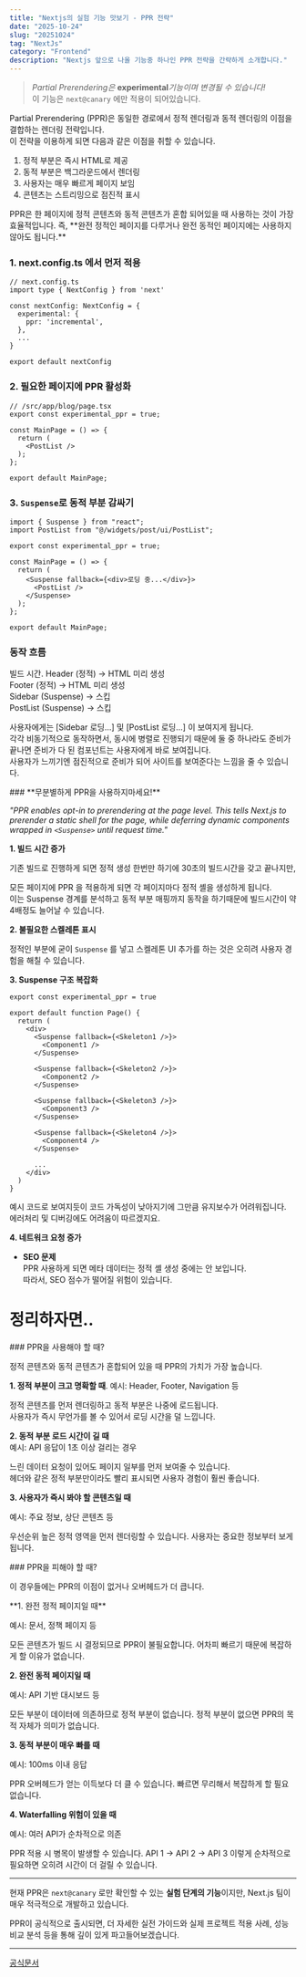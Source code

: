 ```yaml
---
title: "Nextjs의 실험 기능 맛보기 - PPR 전략"
date: "2025-10-24"
slug: "20251024"
tag: "NextJs"
category: "Frontend"
description: "Nextjs 앞으로 나올 기능중 하나인 PPR 전략을 간략하게 소개합니다."
---
```


> *Partial Prerendering은* **experimental***기능이며 변경될 수 있습니다!*   
이 기능은 `next@canary` 에만 적용이 되어있습니다.
> 

Partial Prerendering (PPR)은 동일한 경로에서 정적 렌더링과 동적 렌더링의 이점을 결합하는 렌더링 전략입니다.  
이 전략을 이용하게 되면 다음과 같은 이점을 취할 수 있습니다.

1. 정적 부분은 즉시 HTML로 제공
2. 동적 부분은 백그라운드에서 렌더링
3. 사용자는 매우 빠르게 페이지 보임
4. 콘텐츠는 스트리밍으로 점진적 표시

<aside data-type="note">
PPR은 한 페이지에 정적 콘텐츠와 동적 콘텐츠가 혼합 되어있을 때 사용하는 것이 가장 효율적입니다.  
즉, **완전 정적인 페이지를 다루거나 완전 동적인 페이지에는 사용하지 않아도 됩니다.**
</aside>

### 1. next.config.ts 에서 먼저 적용

```tsx
// next.config.ts
import type { NextConfig } from 'next'

const nextConfig: NextConfig = {
  experimental: {
    ppr: 'incremental',
  },
  ...
}

export default nextConfig
```

### 2. 필요한 페이지에 PPR 활성화

```tsx
// /src/app/blog/page.tsx
export const experimental_ppr = true;

const MainPage = () => {
  return (
    <PostList />
  );
};

export default MainPage;
```

### 3. `Suspense`로 동적 부분 감싸기

```tsx
import { Suspense } from "react";
import PostList from "@/widgets/post/ui/PostList";

export const experimental_ppr = true;

const MainPage = () => {
  return (
    <Suspense fallback={<div>로딩 중...</div>}>
      <PostList />
    </Suspense>
  );
};

export default MainPage;
```

### 동작 흐름

빌드 시간. 
Header (정적) → HTML 미리 생성   
Footer (정적) → HTML 미리 생성  
Sidebar (Suspense) → 스킵  
PostList (Suspense) → 스킵  

사용자에게는 [Sidebar 로딩...] 및 [PostList 로딩…] 이 보여지게 됩니다.  
각각 비동기적으로 동작하면서, 동시에 병렬로 진행되기 때문에 둘 중 하나라도 준비가 끝나면 준비가 다 된 컴포넌트는 사용자에게 바로 보여집니다.  
사용자가 느끼기엔 점진적으로 준비가 되어 사이트를 보여준다는 느낌을 줄 수 있습니다.

<aside data-type="warning">
### **무분별하게 PPR을 사용하지마세요!**

*"PPR enables opt-in to prerendering at the page level. This tells Next.js to prerender a static shell for the page, while deferring dynamic components wrapped in `<Suspense>` until request time."*
</aside>

**1. 빌드 시간 증가**

기존 빌드로 진행하게 되면 정적 생성 한번만 하기에 30초의 빌드시간을 갖고 끝나지만,

모든 페이지에 PPR 을 적용하게 되면 각 페이지마다 정적 셸을 생성하게 됩니다.  
이는 Suspense 경계를 분석하고 동적 부분 매핑까지 동작을 하기때문에 빌드시간이 약 4배정도 늘어날 수 있습니다.

 **2. 불필요한 스켈레톤 표시**

정적인 부분에 굳이 `Suspense` 를 넣고 스켈레톤 UI 추가를 하는 것은 오히려 사용자 경험을 해칠 수 있습니다.

**3. Suspense 구조 복잡화**

```tsx
export const experimental_ppr = true

export default function Page() {
  return (
    <div>
      <Suspense fallback={<Skeleton1 />}>
        <Component1 />
      </Suspense>
      
      <Suspense fallback={<Skeleton2 />}>
        <Component2 />
      </Suspense>
      
      <Suspense fallback={<Skeleton3 />}>
        <Component3 />
      </Suspense>
      
      <Suspense fallback={<Skeleton4 />}>
        <Component4 />
      </Suspense>
      
      ...
    </div>
  )
}
```

예시 코드로 보여지듯이 코드 가독성이 낮아지기에 그만큼 유지보수가 어려워집니다.  
에러처리 및 디버깅에도 어려움이 따르겠지요.

 **4. 네트워크 요청 증가**

- **SEO 문제**  
PPR 사용하게 되면 메타 데이터는 정적 셸 생성 중에는 안 보입니다.  
따라서, SEO 점수가 떨어질 위험이 있습니다.

# 정리하자면..


<aside data-type='success'>
### PPR을 사용해야 할 때?

정적 콘텐츠와 동적 콘텐츠가 혼합되어 있을 때 PPR의 가치가 가장 높습니다.
</aside>

**1. 정적 부분이 크고 명확할 때**. 
예시: Header, Footer, Navigation 등

정적 콘텐츠를 먼저 렌더링하고 동적 부분은 나중에 로드됩니다.  
사용자가 즉시 무언가를 볼 수 있어서 로딩 시간을 덜 느낍니다.

**2. 동적 부분 로드 시간이 길 때**  
예시: API 응답이 1초 이상 걸리는 경우

느린 데이터 요청이 있어도 페이지 일부를 먼저 보여줄 수 있습니다.  
헤더와 같은 정적 부분만이라도 빨리 표시되면 사용자 경험이 훨씬 좋습니다.

**3. 사용자가 즉시 봐야 할 콘텐츠일 때**

예시: 주요 정보, 상단 콘텐츠 등

우선순위 높은 정적 영역을 먼저 렌더링할 수 있습니다. 사용자는 중요한 정보부터 보게 됩니다.


<aside data-type='warning'>
### PPR을 피해야 할 때?

이 경우들에는 PPR의 이점이 없거나 오버헤드가 더 큽니다.
</aside>
**1. 완전 정적 페이지일 때**

예시: 문서, 정책 페이지 등

모든 콘텐츠가 빌드 시 결정되므로 PPR이 불필요합니다. 어차피 빠르기 때문에 복잡하게 할 이유가 없습니다.

**2. 완전 동적 페이지일 때**

예시: API 기반 대시보드 등

모든 부분이 데이터에 의존하므로 정적 부분이 없습니다. 정적 부분이 없으면 PPR의 목적 자체가 의미가 없습니다.

**3. 동적 부분이 매우 빠를 때**

예시: 100ms 이내 응답

PPR 오버헤드가 얻는 이득보다 더 클 수 있습니다. 빠르면 무리해서 복잡하게 할 필요 없습니다.

**4. Waterfalling 위험이 있을 때**

예시: 여러 API가 순차적으로 의존

PPR 적용 시 병목이 발생할 수 있습니다. API 1 → API 2 → API 3 이렇게 순차적으로 필요하면 오히려 시간이 더 걸릴 수 있습니다.

---

현재 PPR은 `next@canary` 로만 확인할 수 있는 **실험 단계의 기능**이지만, Next.js 팀이 매우 적극적으로 개발하고 있습니다.

PPR이 공식적으로 출시되면, 더 자세한 실전 가이드와 실제 프로젝트 적용 사례, 성능 비교 분석 등을 통해 깊이 있게 파고들어보겠습니다. 


---

[공식문서](https://nextjs.org/docs/app/getting-started/cache-components#cache-components)